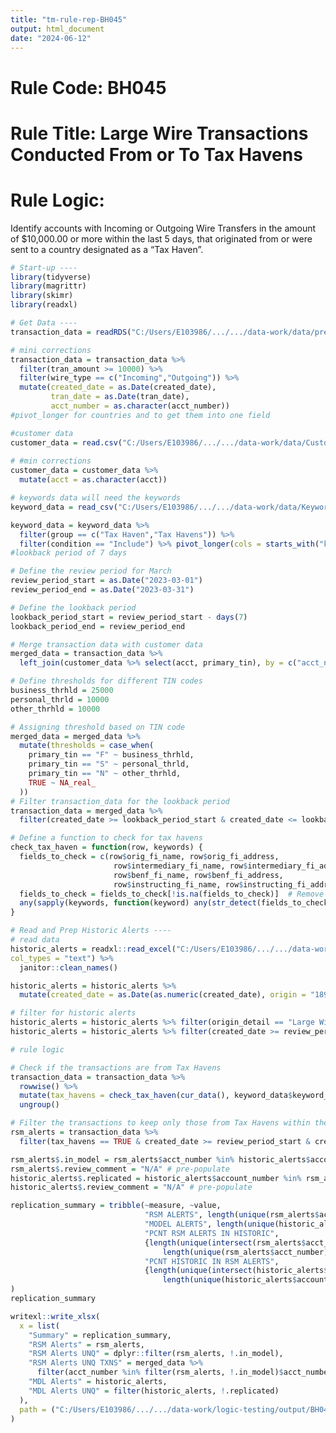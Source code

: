 ```yaml
---
title: "tm-rule-rep-BH045"
output: html_document
date: "2024-06-12"
---
```

# Rule Code: BH045  

# Rule Title: Large Wire Transactions Conducted From or To Tax Havens

# Rule Logic:
Identify accounts with Incoming or Outgoing Wire Transfers in the amount of $10,000.00 or more within the last 5 days, that originated from or were sent to a country designated as a "Tax Haven".


```r
# Start-up ----
library(tidyverse)
library(magrittr)
library(skimr)
library(readxl)

```

```r
# Get Data ---- 
transaction_data = readRDS("C:/Users/E103986/.../.../data-work/data/prepd_abrigo-transaction-data.rds") %>% janitor::clean_names() # will need transaction amount from this data 

# mini corrections 
transaction_data = transaction_data %>%
  filter(tran_amount >= 10000) %>%
  filter(wire_type == c("Incoming","Outgoing")) %>%
  mutate(created_date = as.Date(created_date),
         tran_date = as.Date(tran_date),
         acct_number = as.character(acct_number))
#pivot_longer for countries and to get them into one field

#customer data
customer_data = read.csv("C:/Users/E103986/.../.../data-work/data/Customer Search Report.csv") %>% janitor::clean_names()
 
# #min corrections
customer_data = customer_data %>%
  mutate(acct = as.character(acct))

# keywords data will need the keywords
keyword_data = read_csv("C:/Users/E103986/.../.../data-work/data/Keyword List 04_13_2023 13_24_41.csv") %>% janitor::clean_names()

keyword_data = keyword_data %>%
  filter(group == c("Tax Haven","Tax Havens")) %>%
  filter(condition == "Include") %>% pivot_longer(cols = starts_with("keyword"), names_to = "keyword", values_to = "keyword_value")
#lookback period of 7 days

# Define the review period for March 
review_period_start = as.Date("2023-03-01")
review_period_end = as.Date("2023-03-31")

# Define the lookback period
lookback_period_start = review_period_start - days(7)
lookback_period_end = review_period_end

# Merge transaction data with customer data
merged_data = transaction_data %>%
  left_join(customer_data %>% select(acct, primary_tin), by = c("acct_number" = "acct"))

# Define thresholds for different TIN codes
business_thrhld = 25000
personal_thrld = 10000
other_thrhld = 10000

# Assigning threshold based on TIN code
merged_data = merged_data %>%
  mutate(thresholds = case_when(
    primary_tin == "F" ~ business_thrhld,
    primary_tin == "S" ~ personal_thrld,
    primary_tin == "N" ~ other_thrhld,
    TRUE ~ NA_real_
  ))
# Filter transaction_data for the lookback period
transaction_data = merged_data %>%
  filter(created_date >= lookback_period_start & created_date <= lookback_period_end)

# Define a function to check for tax havens
check_tax_haven = function(row, keywords) {
  fields_to_check = c(row$orig_fi_name, row$orig_fi_address,
                       row$intermediary_fi_name, row$intermediary_fi_address,
                       row$benf_fi_name, row$benf_fi_address,
                       row$instructing_fi_name, row$instructing_fi_address)
  fields_to_check = fields_to_check[!is.na(fields_to_check)]  # Remove NA values
  any(sapply(keywords, function(keyword) any(str_detect(fields_to_check, keyword))))
}

```

```r
# Read and Prep Historic Alerts ----
# read data
historic_alerts = readxl::read_excel("C:/Users/E103986/.../.../data-work/data/Alerts Report.xlsx", 
col_types = "text") %>% 
  janitor::clean_names()

historic_alerts = historic_alerts %>%
  mutate(created_date = as.Date(as.numeric(created_date), origin = "1899-12-30"))

# filter for historic alerts
historic_alerts = historic_alerts %>% filter(origin_detail == "Large Wire Transactions Conducted From or To Tax Havens")
historic_alerts = historic_alerts %>% filter(created_date >= review_period_start & created_date <= review_period_end)

```

```r
# rule logic

# Check if the transactions are from Tax Havens
transaction_data = transaction_data %>%
  rowwise() %>%
  mutate(tax_havens = check_tax_haven(cur_data(), keyword_data$keyword_value)) %>%
  ungroup()

# Filter the transactions to keep only those from Tax Havens within the review period
rsm_alerts = transaction_data %>%
  filter(tax_havens == TRUE & created_date >= review_period_start & created_date <= review_period_end)

```

```r
rsm_alerts$.in_model = rsm_alerts$acct_number %in% historic_alerts$account_number
rsm_alerts$.review_comment = "N/A" # pre-populate
historic_alerts$.replicated = historic_alerts$account_number %in% rsm_alerts$acct_number
historic_alerts$.review_comment = "N/A" # pre-populate

replication_summary = tribble(~measure, ~value,
                              "RSM ALERTS", length(unique(rsm_alerts$acct_number)),
                              "MODEL ALERTS", length(unique(historic_alerts$account_number)),
                              "PCNT RSM ALERTS IN HISTORIC",
                              {length(unique(intersect(rsm_alerts$acct_number, historic_alerts$account_number)))/
                                  length(unique(rsm_alerts$acct_number))} %>% round(.,2),
                              "PCNT HISTORIC IN RSM ALERTS",
                              {length(unique(intersect(historic_alerts$account_number, rsm_alerts$acct_number)))/
                                  length(unique(historic_alerts$account_number))} %>% round(.,2)
)
replication_summary
```

```r
writexl::write_xlsx(
  x = list(
    "Summary" = replication_summary,
    "RSM Alerts" = rsm_alerts,
    "RSM Alerts UNQ" = dplyr::filter(rsm_alerts, !.in_model),
    "RSM Alerts UNQ TXNS" = merged_data %>% 
      filter(acct_number %in% filter(rsm_alerts, !.in_model)$acct_number),
    "MDL Alerts" = historic_alerts,
    "MDL Alerts UNQ" = filter(historic_alerts, !.replicated)
  ),
  path = ("C:/Users/E103986/.../.../data-work/logic-testing/output/BH045-rule-rep-analysis.xlsx")
)
```
